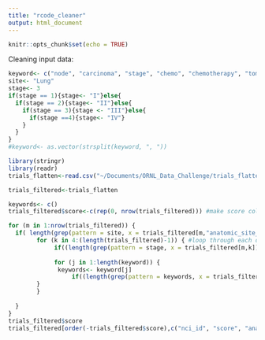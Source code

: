 ```yaml
---
title: "rcode_cleaner"
output: html_document
---
```


```r
knitr::opts_chunk$set(echo = TRUE)
```

Cleaning input data:
```r
keyword<- c("node", "carcinoma", "stage", "chemo", "chemotherapy", "tomography")
site<- "Lung"
stage<- 3
if(stage == 1){stage<- "I"}else{
  if(stage == 2){stage<- "II"}else{
    if(stage == 3){stage <- "III"}else{
      if(stage ==4){stage<- "IV"}
    }
  }
}
#keyword<- as.vector(strsplit(keyword, ", "))
```

```r
library(stringr)
library(readr)
trials_flatten<-read.csv("~/Documents/ORNL_Data_Challenge/trials_flatten.csv")

trials_filtered<-trials_flatten

keywords<- c()
trials_filtered$score<-c(rep(0, nrow(trials_filtered))) #make score column; initially fill with 0's

for (m in 1:nrow(trials_filtered)) {
  if( length(grep(pattern = site, x = trials_filtered[m,"anatomic_site_0"]))==1){trials_filtered$score[m]<- trials_filtered$score[m]+1 #add +1 for an anatomic site match
        for (k in 4:(length(trials_filtered)-1)) { #loop through each description column to look for stage - ONLY IF anatomic site is a match
             if((length(grep(pattern = stage, x = trials_filtered[m,k])) ==1) & (length(grep(pattern= "stage", x = trials_filtered[m,k]))==1) ){trials_filtered$score[m] <- trials_filtered$score[m]+ .5} # add +.5 for each stage match
          
             for (j in 1:length(keyword)) {
              keywords<- keyword[j]
                  if((length(grep(pattern = keywords, x = trials_filtered[m, k]))==1)){ trials_filtered$score[m]<- trials_filtered$score[m]+.1} #add +.1 for keyword match 
        }
        }
  
  }
} 
trials_filtered$score
trials_filtered[order(-trials_filtered$score),c("nci_id", "score", "anatomic_site_0")] #sort by highest score

```
